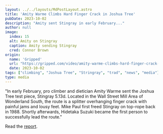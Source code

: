 ```yaml
---
layout: ../../layouts/MdPostLayout.astro
title: 'Amity Warme Climbs Hard Finger Crack in Joshua Tree'
pubDate: 2023-10-02
description: "Amity sent Stingray in early February..."
author: null
image: 
  index: 15
  alt: Amity on Stingray
  caption: Amity sending Stingray
  cred: Connor Brown
origin: 
  name: 'Gripped'
  url: "https://gripped.com/video/amity-warme-climbs-hard-finger-crack-in-joshua-tree/"
  date: 2023-10-02
tags: ["climbing", "Joshua Tree", "Stringray", "trad", "news", "media"]
type: media
---
```

"In early February, pro climber and dietician Amity Warme sent the Joshua Tree test piece, Stingray 5.13d. Located in the Wall Street Mill Area of Wonderland South, the route is a splitter overhanging finger crack with painful jams and lousy feet. Mike Paul first freed Stingray on top-rope back in 1988. Shortly afterwards, Hidetaka Suzuki became the first person to successfully lead the route."

Read the [report](https://gripped.com/video/amity-warme-climbs-hard-finger-crack-in-joshua-tree/).